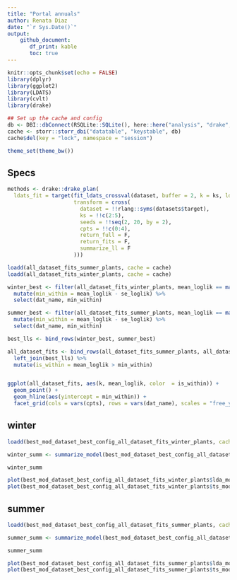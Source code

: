 ```yaml
---
title: "Portal annuals"
author: Renata Diaz
date: "`r Sys.Date()`"
output: 
    github_document:
       df_print: kable
       toc: true
---
```


```r
knitr::opts_chunk$set(echo = FALSE)
library(dplyr)
library(ggplot2)
library(LDATS)
library(cvlt)
library(drake)

## Set up the cache and config
db <- DBI::dbConnect(RSQLite::SQLite(), here::here("analysis", "drake", "drake-cache-soar.sqlite"))
cache <- storr::storr_dbi("datatable", "keystable", db)
cache$del(key = "lock", namespace = "session")

theme_set(theme_bw())

```
## Specs

```r
methods <- drake::drake_plan(
  ldats_fit = target(fit_ldats_crossval(dataset, buffer = 2, k = ks, lda_seed = seeds, cpts = cpts, nit = 100),
                     transform = cross(
                       dataset = !!rlang::syms(datasets$target),
                       ks = !!c(2:5),
                       seeds = !!seq(2, 20, by = 2),
                       cpts = !!c(0:4),
                       return_full = F,
                       return_fits = F,
                       summarize_ll = F
                     )))
```


```r

loadd(all_dataset_fits_summer_plants, cache = cache)
loadd(all_dataset_fits_winter_plants, cache = cache)

winter_best <- filter(all_dataset_fits_winter_plants, mean_loglik == max(all_dataset_fits_winter_plants$mean_loglik)) %>%
  mutate(min_within = mean_loglik - se_loglik) %>%
  select(dat_name, min_within)

summer_best <- filter(all_dataset_fits_summer_plants, mean_loglik == max(all_dataset_fits_summer_plants$mean_loglik)) %>%
  mutate(min_within = mean_loglik - se_loglik) %>%
  select(dat_name, min_within)

best_lls <- bind_rows(winter_best, summer_best)

all_dataset_fits <- bind_rows(all_dataset_fits_summer_plants, all_dataset_fits_winter_plants) %>%
  left_join(best_lls) %>%
  mutate(is_within = mean_loglik > min_within)


ggplot(all_dataset_fits, aes(k, mean_loglik, color  = is_within)) +
  geom_point() +
  geom_hline(aes(yintercept = min_within)) +
  facet_grid(cols = vars(cpts), rows = vars(dat_name), scales = "free_y")

```

## winter

```r

loadd(best_mod_dataset_best_config_all_dataset_fits_winter_plants, cache = cache)

winter_summ <- summarize_model(best_mod_dataset_best_config_all_dataset_fits_winter_plants)

winter_summ

plot(best_mod_dataset_best_config_all_dataset_fits_winter_plants$lda_mod)
plot(best_mod_dataset_best_config_all_dataset_fits_winter_plants$ts_mod, selection = "mode")
```

## summer


```r

loadd(best_mod_dataset_best_config_all_dataset_fits_summer_plants, cache = cache)

summer_summ <- summarize_model(best_mod_dataset_best_config_all_dataset_fits_summer_plants)

summer_summ

plot(best_mod_dataset_best_config_all_dataset_fits_summer_plants$lda_mod)
plot(best_mod_dataset_best_config_all_dataset_fits_summer_plants$ts_mod, selection = "mode")

```